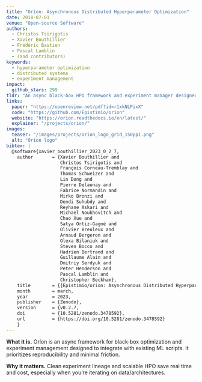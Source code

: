 ```yaml
---
title: "Oríon: Asynchronous Distributed Hyperparameter Optimization"
date: 2018-07-01
venue: "Open‑source Software"
authors:
  - Christos Tsirigotis
  - Xavier Bouthillier
  - Frédéric Bastien
  - Pascal Lamblin
  - (and contributors)
keywords:
  - hyperparameter optimization
  - distributed systems
  - experiment management
impact:
  github_stars: 299
tldr: "An async black‑box HPO framework and experiment manager designed to minimally disrupt ML workflows; supports scalable, reproducible tuning."
links:
  paper: "https://openreview.net/pdf?id=r1xkNLPixX"
  code: "https://github.com/Epistimio/orion"
  website: "https://orion.readthedocs.io/en/latest/"
  explainer: "/projects/orion/"
images:
  teaser: "/images/projects/orion_logo_grid_150ppi.png"
  alt: "Oríon logo"
bibtex: |
  @software{xavier_bouthillier_2023_0_2_7,
    author       = {Xavier Bouthillier and
                    Christos Tsirigotis and
                    François Corneau-Tremblay and
                    Thomas Schweizer and
                    Lin Dong and
                    Pierre Delaunay and
                    Fabrice Normandin and
                    Mirko Bronzi and
                    Dendi Suhubdy and
                    Reyhane Askari and
                    Michael Noukhovitch and
                    Chao Xue and
                    Satya Ortiz-Gagné and
                    Olivier Breuleux and
                    Arnaud Bergeron and
                    Olexa Bilaniuk and
                    Steven Bocco and
                    Hadrien Bertrand and
                    Guillaume Alain and
                    Dmitriy Serdyuk and
                    Peter Henderson and
                    Pascal Lamblin and
                    Christopher Beckham},
    title        = {{Epistimio/orion: Asynchronous Distributed Hyperparameter Optimization}},
    month        = march,
    year         = 2023,
    publisher    = {Zenodo},
    version      = {v0.2.7,
    doi          = {10.5281/zenodo.3478592},
    url          = {https://doi.org/10.5281/zenodo.3478592}
    }
---
```


**What it is.** Oríon is an async framework for black‑box optimization and experiment management designed to integrate with existing ML scripts. It prioritizes reproducibility and minimal friction.

**Why it matters.** Clean experiment lineage and scalable HPO save real time and cost, especially when you’re iterating on data/architectures.
